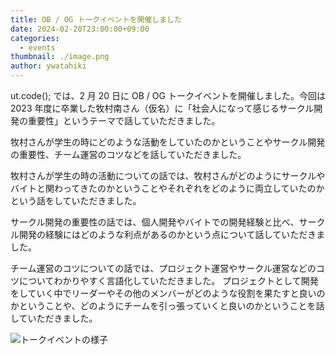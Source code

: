 ```yaml
---
title: OB / OG トークイベントを開催しました
date: 2024-02-20T23:00:00+09:00
categories:
  - events
thumbnail: ./image.png
author: ywatahiki
---
```


ut.code(); では、2 月 20 日に OB / OG トークイベントを開催しました。今回は 2023 年度に卒業した牧村南さん（仮名）に「社会人になって感じるサークル開発の重要性」というテーマで話していただきました。

牧村さんが学生の時にどのような活動をしていたのかということやサークル開発の重要性、チーム運営のコツなどを話していただきました。

牧村さんが学生の時の活動についての話では、牧村さんがどのようにサークルやバイトと関わってきたのかということやそれぞれをどのように両立していたのかという話をしていただきました。

サークル開発の重要性の話では、個人開発やバイトでの開発経験と比べ、サークル開発の経験にはどのような利点があるのかという点について話していただきました。

チーム運営のコツについての話では、プロジェクト運営やサークル運営などのコツについてわかりやすく言語化していただきました。
プロジェクトとして開発をしていく中でリーダーやその他のメンバーがどのような役割を果たすと良いのかということや、どのようにチームを引っ張っていくと良いのかということを話していただきました。

![トークイベントの様子](./talk-event.jpg)
